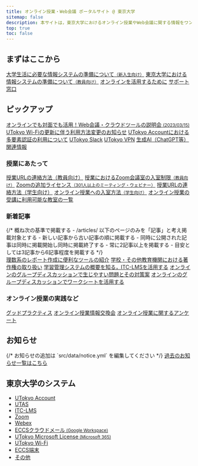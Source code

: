 ```yaml
---
title: オンライン授業・Web会議 ポータルサイト @ 東京大学
sitemap: false
description: 本サイトは，東京大学におけるオンライン授業やWeb会議に関する情報をワンストップで得られることを目指すサイトです．
top: true
toc: false
---
```



<Emergency />

<h2>まずはここから</h2>
  <div class="cards">
    <a href="/oc/">大学生活に必要な情報システムの準備について<small>（新入生向け）</small></a>
    <a href="/faculty_members/">東京大学における情報システムの準備について<small>（教員向け）</small></a>
    <a href="/online/">オンラインを活用するために</a>
    <a href="/support/">サポート窓口</a>
  </div>

  <h2>ピックアップ</h2>
  <div class="cards">
    <a href="/events/2023-03-15/">オンラインでも対面でも活用！Web会議・クラウドツールの説明会 <small>(2023/03/15)</small></a>
    <a href="/notice/2023/01-wifi">UTokyo Wi-Fiの更新に伴う利用方法変更のお知らせ</a>
    <a href="/utokyo_account/mfa">UTokyo Accountにおける多要素認証の利用について</a>
    <a href="/slack/">UTokyo Slack</a>
    <a href="/utokyo_vpn/">UTokyo VPN</a>
    <a href="/online/topics/generative-ai">生成AI（ChatGPT等）関連情報</a>
  </div>

  <h3>授業にあたって</h3>
  <div class="cards">
    <a href="/faculty_members/url">授業URLの連絡方法（教員向け）</a>
    <a href="/faculty_members/zoom_access_control">授業におけるZoom会議室の入室制限<small>（教員向け）</small></a>
    <a href="/zoom/license">Zoomの追加ライセンス<small>（301人以上のミーティング・ウェビナー）</small></a>
    <a href="/oc/url">授業URLの連絡方法（学生向け）</a>
    <a href="/oc/join">オンライン授業への入室方法<small>（学生向け）</small></a>
    <a href="/oc/rooms">オンライン授業の受講に利用可能な教室の一覧</a>
  </div>

  <h3>新着記事</h3>
  {/*
    概ね次の基準で掲載する
    - /articles/ 以下のページのみを「記事」と考え掲載対象とする
    - 新しい記事から古い記事の順に掲載する
    - 同時に公開された記事は同時に掲載開始し同時に掲載終了する
    - 常に2記事以上を掲載する
    - 目安としては3記事から6記事程度を掲載する
  */}
  <div class="cards">
    <a href="/articles/paper-writing/">理数系のレポート作成に便利なツールの紹介</a>
    <a href="/articles/copyright/">学校・その他教育機関における著作権の取り扱い</a>
    <a href="/articles/itc-lms/">学習管理システムの概要を知る，ITC-LMSを活用する</a>
    <a href="/articles/group-discussion/">オンラインのグループディスカッションで生じやすい問題とその対策案</a>
    <a href="/articles/group-discussion-worksheet/">オンラインのグループディスカッションでワークシートを活用する</a>
  </div>

  <h3>オンライン授業の実践など</h3>
  <div class="cards">
    <a href="/good-practice/">グッドプラクティス</a>
    <a href="/events/luncheon/">オンライン授業情報交換会</a>
    <a href="/questionnaire/">オンライン授業に関するアンケート</a>
  </div>

  <h2>お知らせ</h2>
  {/* お知らせの追加は `src/data/notice.yml` を編集してください */}
  <Notice lang="ja" strip />
  <a href="/notice/">過去のお知らせ一覧はこちら</a>

  <h2>東京大学のシステム</h2>
  <div class="top__systems">
    <ul>
      <li><a href="/utokyo_account/">UTokyo Account</a></li>
      <li><a href="/utas">UTAS</a></li>
      <li><a href="/itc_lms">ITC-LMS</a></li>
      <li><a href="/zoom/">Zoom</a></li>
      <li><a href="/webex/">Webex</a></li>
      <li><a href="/eccs_cloud_email">ECCSクラウドメール<small> (Google Workspace)</small></a></li>
      <li><a href="/microsoft/">UTokyo Microsoft License<small> (Microsoft 365)</small></a></li>
      <li><a href="/utokyo_wifi/">UTokyo Wi-Fi</a></li>
      <li><a href="https://www.ecc.u-tokyo.ac.jp/">ECCS端末</a></li>
      <li><a href="/systems/#others">その他</a></li>
    </ul>
  </div>
